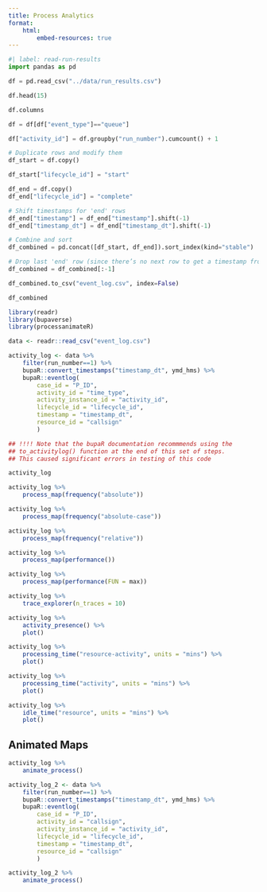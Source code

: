 ```yaml
---
title: Process Analytics
format:
    html:
        embed-resources: true
---
```


```python
#| label: read-run-results
import pandas as pd
```

```python
df = pd.read_csv("../data/run_results.csv")

df.head(15)
```

```python
df.columns
```

```python
df = df[df["event_type"]=="queue"]

df["activity_id"] = df.groupby("run_number").cumcount() + 1

# Duplicate rows and modify them
df_start = df.copy()

df_start["lifecycle_id"] = "start"

df_end = df.copy()
df_end["lifecycle_id"] = "complete"

# Shift timestamps for 'end' rows
df_end["timestamp"] = df_end["timestamp"].shift(-1)
df_end["timestamp_dt"] = df_end["timestamp_dt"].shift(-1)

# Combine and sort
df_combined = pd.concat([df_start, df_end]).sort_index(kind="stable")

# Drop last 'end' row (since there’s no next row to get a timestamp from)
df_combined = df_combined[:-1]

df_combined.to_csv("event_log.csv", index=False)

df_combined
```


```r
library(readr)
library(bupaverse)
library(processanimateR)

data <- readr::read_csv("event_log.csv")

activity_log <- data %>%
    filter(run_number==1) %>%
    bupaR::convert_timestamps("timestamp_dt", ymd_hms) %>%
    bupaR::eventlog(
        case_id = "P_ID",
        activity_id = "time_type",
        activity_instance_id = "activity_id",
        lifecycle_id = "lifecycle_id",
        timestamp = "timestamp_dt",
        resource_id = "callsign"
        )

## !!!! Note that the bupaR documentation recommmends using the
## to_activitylog() function at the end of this set of steps.
## This caused significant errors in testing of this code

activity_log
```



```r
activity_log %>%
    process_map(frequency("absolute"))
```


```r
activity_log %>%
    process_map(frequency("absolute-case"))
```

```r
activity_log %>%
    process_map(frequency("relative"))
```



```r
activity_log %>%
    process_map(performance())
```

```r
activity_log %>%
    process_map(performance(FUN = max))
```

```r
activity_log %>%
    trace_explorer(n_traces = 10)
```

```r
activity_log %>%
    activity_presence() %>%
    plot()
```

```r
activity_log %>%
    processing_time("resource-activity", units = "mins") %>%
    plot()
```

```r
activity_log %>%
    processing_time("activity", units = "mins") %>%
    plot()
```

```r
activity_log %>%
    idle_time("resource", units = "mins") %>%
    plot()
```


## Animated Maps

```r
activity_log %>%
    animate_process()
```

```r
activity_log_2 <- data %>%
    filter(run_number==1) %>%
    bupaR::convert_timestamps("timestamp_dt", ymd_hms) %>%
    bupaR::eventlog(
        case_id = "P_ID",
        activity_id = "callsign",
        activity_instance_id = "activity_id",
        lifecycle_id = "lifecycle_id",
        timestamp = "timestamp_dt",
        resource_id = "callsign"
        )
```

```r
activity_log_2 %>%
    animate_process()
```
